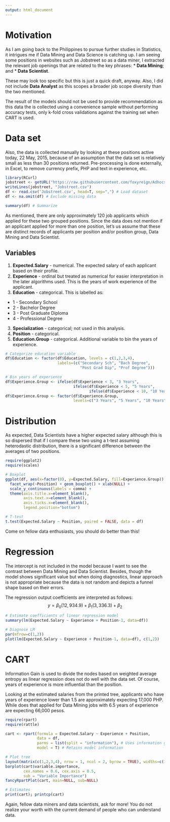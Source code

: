```yaml
---
output: html_document
---
```


# Motivation

As I am going back to the Philippines to pursue further studies in Statistics, it intrigues me if Data Mining and Data Science is catching up. I am seeing some positions in websites such as Jobstreet so as a data miner, I extracted the relevant job openings that are related to the key phrases:
* __Data Mining__; and
* __Data Scientist__.

These may look too specific but this is just a quick draft, anyway. Also, I did not include __Data Analyst__ as this scopes a broader job scope diversity than the two mentioned. 

The result of the models should not be used to provide recommendation as this data the is collected using a convenience sample without performing accuracy tests, only k-fold cross validations against the training set when CART is used.

# Data set

Also, the data is collected manually by looking at these positions active today, 22 May, 2015, because of an assumption that the data set is relatively small as less than 30 positions returned. Pre-processing is done externally, in Excel, to remove currency prefix, PHP and text in experience, etc.

```r
library(RCurl)
jobstreet <- getURL("https://raw.githubusercontent.com/foxyreign/Adhocs/master/Jobstreet.csv", ssl.verifypeer=0L, followlocation=1L) # Load dataset
writeLines(jobstreet, "Jobstreet.csv")
df <- read.csv('Jobstreet.csv', head=T, sep=",") # Load dataset
df <- na.omit(df) # Exclude missing data

summary(df) # Summarize
```

As mentioned, there are only approximately 120 job applicants which applied for these two grouped positions. Since the data does not mention if an applicant applied for more than one position, let's us assume that these are distinct records of applicants per position and/or position group, Data Mining and Data Scientist.

## Variables

1. **Expected.Salary** - numerical. The expected salary of each applicant based on their profile.
2. **Experience** - ordinal but treated as numerical for easier interpretation in the later algorithms used. This is the years of work experience of the applicant.
4. **Education** - categorical. This is labelled as:
  * 1 - Secondary School
  * 2 - Bachelor Degree
  * 3 - Post Graduate Diploma
  * 4 - Professional Degree
3. **Specialization** - categorical; not used in this analysis. 
4. **Position** - categorical.
5. **Education.Group** - categorical. Additional variable to bin the years of experience.

```r
# Categorize education variable
df$Education <- factor(df$Education, levels = c(1,2,3,4), 
                       labels=(c("Secondary Sch", "Bach Degree", 
                                 "Post Grad Dip", "Prof Degree")))

# Bin years of experience
df$Experience.Group <- ifelse(df$Experience < 3, "3 Years", 
                              ifelse(df$Experience < 5, "5 Years",
                                     ifelse(df$Experience < 10, "10 Years", "+10 Years")))
df$Experience.Group <- factor(df$Experience.Group, 
                              levels=c("3 Years", "5 Years", "10 Years", "+10 Years"))
```

# Distribution

As expected, Data Scientists have a higher expected salary although this is so dispersed that if I compare these two using a t-test assuming heterodastic distribution, there is a significant difference between the averages of two positions. 

```r
require(ggplot2)
require(scales)

# Boxplot
ggplot(df, aes(x=factor(0), y=Expected.Salary, fill=Experience.Group)) + 
  facet_wrap(~Position) + geom_boxplot() + xlab(NULL) + 
  scale_y_continuous(labels = comma) + 
  theme(axis.title.x=element_blank(),
        axis.text.x=element_blank(),
        axis.ticks.x=element_blank(),
        legend.position="bottom")

# T-test
t.test(Expected.Salary ~ Position, paired = FALSE, data = df)
```

Come on fellow data enthusiasts, you should do better than this!

# Regression

The intercept is not included in the model because I want to see the contrast between Data Mining and Data Scientist. Besides, though the model shows significant value but when doing diagnostics, linear approach is not appropriate because the data is not random and depicts a funnel shape based on their errors.

The regression output coefficients are interpreted as follows:
$$y = \beta_{0}(12,934.9) + \beta_{1}(3,336.3) + \beta_{2}$$

```r
# Estimate coefficients of linear regression model
summary(lm(Expected.Salary ~ Experience + Position-1, data=df))

# Diagnose LM
par(mfrow=c(1,2))
plot(lm(Expected.Salary ~ Experience + Position-1, data=df), c(1,2))
```

# CART

Information Gain is used to divide the nodes based on weighted average entropy as linear regression does not do well with the data set. Of course, years of experience is more influential than the position. 

Looking at the estimated salaries from the printed tree, applicants who have years of experience lower than 1.5 are approximately expecting 17,000 PHP. While does that applied for Data Mining jobs with 6.5 years of experience are expecting 66,000 pesos.

```r
require(rpart)
require(rattle)

cart <- rpart(formula = Expected.Salary ~ Experience + Position, 
              data = df, 
              parms = list(split = "information"), # Uses information gain
              model = T) # Retains model information

# Plot tree
layout(matrix(c(1,2,3,4), nrow = 1, ncol = 2, byrow = TRUE), widths=c(1.5,2.5)) 
barplot(cart$variable.importance, 
        cex.names = 0.6, cex.axis = 0.5,
        sub = "Variable Importance") 
fancyRpartPlot(cart, main=NULL, sub=NULL)

# Estimates
print(cart); printcp(cart)
```

Again, fellow data miners and data scientists, ask for more! You do not realize your worth with the current demand of people who can understand data.